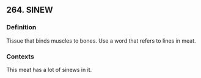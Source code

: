 ## 264. SINEW
### Definition
Tissue that binds muscles to bones. Use a word that refers to lines in meat.

### Contexts
This meat has a lot of sinews in it.


